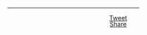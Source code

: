 <html>
<body>

<style>
.fb-share-button {
line-height: 0.8;
}

</style>

<br>
<br>
<br>
<hr align="center" width="300px">

<div id="fb-root"></div>
<script>(function(d, s, id) {
  var js, fjs = d.getElementsByTagName(s)[0];
  if (d.getElementById(id)) return;
  js = d.createElement(s); js.id = id;
  js.src = 'https://connect.facebook.net/en_GB/sdk.js#xfbml=1&version=v2.11';
  fjs.parentNode.insertBefore(js, fjs);
}(document, 'script', 'facebook-jssdk'));</script>

<div style ="text-align: center;"><a href="https://twitter.com/share?ref_src=twsrc%5Etfw" class="twitter-share-button" data-show-count="false">Tweet</a><script async src="https://platform.twitter.com/widgets.js" charset="utf-8"></script>

<div class="fb-share-button" data-href="https://nikitovang.github.io/mywebpage/" data-layout="button" data-size="small" data-mobile-iframe="true"><a class="fb-xfbml-parse-ignore" target="_blank" href="https://www.facebook.com/sharer/sharer.php?u=https%3A%2F%2Fnikitovang.github.io%2Fmywebpage%2F&amp;src=sdkpreparse">Share</a></div> </div>

</body>
<html>
